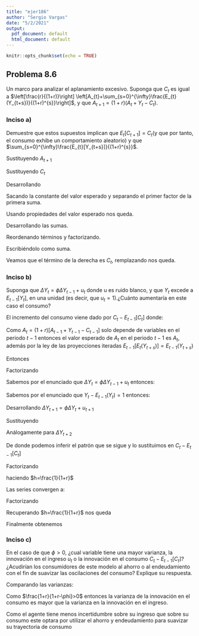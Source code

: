 ---
title: "ejer186"
author: "Sergio Vargas"
date: "5/2/2021"
output:
  pdf_document: default
  html_document: default
---

```{r setup, include=FALSE}
knitr::opts_chunk$set(echo = TRUE)
```

## Problema 8.6

 Un marco para analizar el aplanamiento excesivo. Suponga que $C_{t}$ es igual a $\left[\frac{r}{(1+r)}\right] \left[A_{t}+\sum_{s=0}^{\infty}\frac{E_{t}(Y_{t+s})}{(1+r)^{s}}\right]$, y que $A_{t+1}=(1+r)(A_{t}+Y_{t}-C_{t})$.
 

 
### Inciso a) 
Demuestre que estos supuestos implican que $E_{t}[C_{t+1}]=C_{t}$(y que por tanto, el consumo exhibe un comportamiento aleatorio) y que $\sum_{s=0}^{\infty}\frac{E_{t}[Y_{t+s}]}{(1+r)^{s}}$.

\begin{equation}
E_{t}[C_{t+1}] = E_{t}\left[ \left[\frac{r}{(1+r)}\right] \left[A_{t+1}+\sum_{s=0}^{\infty}\frac{E_{t+1}(Y_{t+1+s})}{(1+r)^{s}}\right] \right] 
\end{equation}


Sustituyendo $A_{t+1}$

\begin{equation}
E_{t}[C_{t+1}] = E_{t}\left[ \left[\frac{r}{(1+r)}\right] \left[(1+r)(A_{t}+Y_{t}-C_{t})+\sum_{s=0}^{\infty}\frac{E_{t+1}(Y_{t+1+s})}{(1+r)^{s}}\right] \right]  
\end{equation}


Sustituyendo $C_{t}$


\begin{equation}
 E_{t}[C_{t+1}] = E_{t}\left[ \left[\frac{r}{(1+r)}\right] \left[(1+r)\left(A_{t}+Y_{t}-\left[\frac{r}{(1+r)}\right] \left[A_{t}+\sum_{s=0}^{\infty}\frac{E_{t}(Y_{t+s})}{(1+r)^{s}}\right]\right)+\sum_{s=0}^{\infty}\frac{E_{t+1}(Y_{t+1+s})}{(1+r)^{s}}\right] \right]  
\end{equation}

Desarrollando

\begin{equation}
 E_{t}[C_{t+1}] = E_{t}\left[ \left[\frac{r}{(1+r)}\right] \left[(1+r)A_{t}+(1+r)Y_{t}-rA_{t} - r\sum_{s=0}^{\infty}\frac{E_{t}(Y_{t+s})}{(1+r)^{s}}+\sum_{s=0}^{\infty}\frac{E_{t+1}(Y_{t+1+s})}{(1+r)^{s}}\right] \right] 
\end{equation}


Sacando la constante del valor esperado y separando el primer factor de la primera suma.

\begin{equation}
 E_{t}[C_{t+1}] =  \left[\frac{r}{(1+r)}\right] E_{t}\left[A_{t}+(1+r)Y_{t} - rY_{t}- r\sum_{s=1}^{\infty}\frac{E_{t}(Y_{t+s})}{(1+r)^{s}}+\sum_{s=0}^{\infty}\frac{E_{t+1}(Y_{t+1+s})}{(1+r)^{s}}\right]  
\end{equation}

Usando propiedades del valor esperado nos queda. 

\begin{equation}
 E_{t}[C_{t+1}] =  \left[\frac{r}{(1+r)}\right] \left[A_{t}+Y_{t} - r\sum_{s=1}^{\infty}\frac{E_{t}(Y_{t+s})}{(1+r)^{s}}+\sum_{s=0}^{\infty}\frac{E_{t}(Y_{t+1+s})}{(1+r)^{s}}\right]    
\end{equation}


Desarrollando las sumas.

\begin{equation}
 E_{t}[C_{t+1}] =  \left[\frac{r}{(1+r)}\right] \left[A_{t}+Y_{t} - r\left(\frac{E_{t}(Y_{t+1})}{(1+r)}+\frac{E_{t}(Y_{t+2})}{(1+r)^{2}}+ ...\right) + E_{t}(Y_{t+1})+ \frac{E_{t}(Y_{t+2})}{(1+r)}+\frac{E_{t}(Y_{t+3})}{(1+r)^{2}} + ... \right]    
\end{equation}


Reordenando términos y factorizando.


\begin{equation}
 E_{t}[C_{t+1}] =  \left[\frac{r}{(1+r)}\right] \left[A_{t}+Y_{t} + \left(1-\frac{r}{1+r}\right)E_{t}Y_{t+1}+ \left(\frac{r}{1+r}-\frac{r}{(1+r)^{2}}\right)E_{t}Y_{t+2}+ ... \right]     
\end{equation}

\begin{equation}
 E_{t}[C_{t+1}] =  \left[\frac{r}{(1+r)}\right] \left[A_{t}+Y_{t} + \frac{E_{t}Y_{t+1}}{(1+r)} + \frac{E_{t}Y_{t+2}}{(1+r)^{2}}+ ... \right]      
\end{equation}

Escribiéndolo como suma.

\begin{equation}
E_{t}[C_{t+1}] =  \left[\frac{r}{(1+r)}\right] \left[A_{t} + \sum_{s=0}^{\infty}\frac{E_{t}Y_{t+s}}{(1+r)^{s}}\right]
\end{equation}

Veamos que el término de la derecha es $C_{t}$, remplazando nos queda.

\begin{equation}
 E_{t}[C_{t+1}] =  C_{t}
\end{equation}

### Inciso b) 
Suponga que $\Delta Y_{t}=\phi\Delta Y_{t-1}+u_{t}$ donde u es ruido blanco, y que $Y_{t}$ excede a $E_{t-1}[Y_{t}]$, en una unidad (es decir, que $u_{t}=1$).¿Cuánto aumentaría en este caso el consumo?

El incremento del consumo viene dado por $C_{t}-E_{t-1}[C_{t}]$ donde:

\begin{equation}
E_{t-1}[C_{t}] = E_{t-1}\left[\frac{r}{(1+r)} \left(A_{t}+\sum_{s=0}^{\infty}\frac{E_{t}(Y_{t+s})}{(1+r)^{s}}\right)\right]
\end{equation}

\begin{equation}
E_{t-1}[C_{t}] = \frac{r}{(1+r)}E_{t-1} \left(A_{t}+\sum_{s=0}^{\infty}\frac{E_{t}(Y_{t+s})}{(1+r)^{s}}\right) 
\end{equation}

\begin{equation}
E_{t-1}[C_{t}] = \frac{r}{(1+r)}\left(E_{t-1}[ A_{t}]+\sum_{s=0}^{\infty}\frac{E_{t-1}[E_{t}(Y_{t+s})]}{(1+r)^{s}}\right)
\end{equation}

Como  $A_{t}=(1+r)[A_{t-1}+Y_{t-1}-C_{t-1}]$ solo depende de variables en el periodo $t-1$ entonces el valor esperado de $A_{t}$ en el periodo $t-1$ es $A_{t}$, además por la ley de las proyecciones iteradas  $E_{t-1}[E_{t}(Y_{t+s})]= E_{t-1}(Y_{t+s})$

\begin{equation}
E_{t-1}[C_{t}]= \frac{r}{(1+r)} \left(A_{t}+\sum_{s=0}^{\infty}\frac{E_{t-1}(Y_{t+s})}{(1+r)^{s}}\right) 
\end{equation}

Entonces

\begin{equation}
C_{t}-E_{t-1}[C_{t}] = \frac{r}{(1+r)} \left(A_{t}+\sum_{s=0}^{\infty}\frac{E_{t}(Y_{t+s})}{(1+r)^{s}}\right) - \frac{r}{(1+r)} \left(A_{t}+\sum_{s=0}^{\infty}\frac{E_{t-1}(Y_{t+s})}{(1+r)^{s}}\right)
\end{equation}

Factorizando

\begin{equation}
C_{t}-E_{t-1}[C_{t}] = \frac{r}{(1+r)} \left(A_{t}+\sum_{s=0}^{\infty}\frac{E_{t}(Y_{t+s})}{(1+r)^{s}} - A_{t}-\sum_{s=0}^{\infty}\frac{E_{t-1}(Y_{t+s})}{(1+r)^{s}}\right)
\end{equation}

\begin{equation}
C_{t}-E_{t-1}[C_{t}] = \frac{r}{(1+r)} \left(\sum_{s=0}^{\infty}\frac{E_{t}(Y_{t+s})-E_{t-1}(Y_{t+s})}{(1+r)^{s}}\right)
\end{equation}

\begin{equation}
C_{t}-E_{t-1}[C_{t}] = \frac{r}{(1+r)} \left( [Y_{t}-E_{t-1}Y_{t}] + \left[ \frac{E_{t}Y_{t+1}-E_{t-1}Y_{t+1}}{1+r} \right] + \left[ \frac{E_{t}Y_{t+2}-E_{t-1}Y_{t+2}}{(1+r)^{2}} \right]+ ... \right)
\end{equation}

Sabemos por el enunciado que $\Delta Y_{t}=\phi\Delta Y_{t-1}+u_{t}$ entonces:

\begin{equation}
E_{t}(Y_{t})-E_{t-1}(Y_{t})=\phi [E_{t}(Y_{t-1})-E_{t-1}(Y_{t-1})]+u_{t}
\end{equation}

\begin{equation}
Y_{t}-E_{t-1}(Y_{t})=\phi [Y_{t-1}-Y_{t-1}]+u_{t}
\end{equation}

Sabemos por el enunciado que $Y_{t}-E_{t-1}(Y_{t})=1$ entonces:

\begin{equation}
Y_{t}-E_{t-1}(Y_{t})= 1=u_{t}
\end{equation}

Desarrollando $\Delta Y_{t+1} = \phi\Delta Y_{t} + u_{t+1}$

\begin{equation}
E_{t}(Y_{t+1})-E_{t-1}(Y_{t+1})=\phi [E_{t}(Y_{t})-E_{t-1}(Y_{t})]+u_{t}
\end{equation}

Sustituyendo

\begin{equation}
E_{t}(Y_{t+1})-E_{t-1}(Y_{t+1})=\phi +1
\end{equation}

Análogamente para $\Delta Y_{t+2}$

\begin{equation}
E_{t}(Y_{t+2})-E_{t-1}(Y_{t+2})=\phi [E_{t}(Y_{t+1})-E_{t-1}(Y_{t+1})]+u_{t+2}= \phi(\phi+1)+1=\phi^{2}+\phi+1
\end{equation}

De donde podemos inferir el patrón que se sigue y lo sustituimos en  $C_{t}-E_{t-1}[C_{t}]$

\begin{equation}
C_{t}-E_{t-1}[C_{t}] = \frac{r}{(1+r)} \left( 1 + \left[ \frac{\phi +1}{1+r} \right] + \left[ \frac{\phi^{2}+\phi+1}{(1+r)^{2}} \right]+ ... \right)
\end{equation}

Factorizando

\begin{equation}
C_{t}-E_{t-1}[C_{t}] = \frac{r}{(1+r)} \left( \sum_{s=0}^{\infty}\frac{1}{(1+r)^{s}} +
\phi\sum_{s=1}^{\infty}\frac{1}{(1+r)^{s}}+ \phi^{2}\sum_{s=2}^{\infty}\frac{1}{(1+r)^{s}} + ... \right)
\end{equation}

haciendo $h=\frac{1}{1+r}$ 

\begin{equation}
C_{t}-E_{t-1}[C_{t}] = rh \left( \sum_{s=0}^{\infty}h^{s} +
\phi\sum_{s=1}^{\infty}h^{s}+ \phi^{2}\sum_{s=2}^{\infty}h^{s} + ... \right)
\end{equation}

Las series convergen a:

\begin{equation}
C_{t}-E_{t-1}[C_{t}] = rh \left( \frac{1}{1-h} +
\frac{\phi h}{1-h}+ \frac{\phi^{2}h^{2}}{1-h} + ... \right)
\end{equation}

Factorizando

\begin{equation}
C_{t}-E_{t-1}[C_{t}] = \frac{rh}{1-h} \left( 1 +
\phi h+ \phi^{2}h^{2} + ... \right)
\end{equation}

\begin{equation}
C_{t}-E_{t-1}[C_{t}] = \frac{rh}{1-h} \sum_{j=0}^{\infty} (\phi h)^{j}
\end{equation}

\begin{equation}
C_{t}-E_{t-1}[C_{t}] = \frac{rh}{1-h} \frac{1}{1-\phi h}
\end{equation}

Recuperando $h=\frac{1}{1+r}$ nos queda

\begin{equation}
C_{t}-E_{t-1}[C_{t}] = \frac{r}{1-\frac{1}{1+r}} \frac{1}{1+r} \frac{1}{1-\phi \frac{1}{1+r}}
\end{equation}

Finalmente obtenemos

\begin{equation}
C_{t}-E_{t-1}[C_{t}] =  \frac{1+r}{1+r-\phi} 
\end{equation}

### Inciso c) 
En el caso de que $\phi>0$, ¿cual variable tiene una mayor varianza, la innovación en el ingreso $u_{t}$ o la innovación en el consumo $C_{t}-E_{t-1}[C_{t}]$? ¿Acudirían los consumidores de este modelo al ahorro o al endeudamiento con el fin de suavizar las oscilaciones del consumo? Explique su respuesta.

\begin{equation}
var[C_{t}-E_{t-1}(C_{t})]=var\left[\frac{1+r}{1+r-\phi} \right]=var\left[\frac{1+r}{1+r-\phi}u_{t} \right]
\end{equation}

Comparando las varianzas:

\begin{equation}
var[C_{t}-E_{t-1}(C_{t})]=\left[\frac{1+r}{1+r-\phi} \right]^{2}var(u_t)>var(u_{t})=var[Y_{t}-E_{t-1}(Y_{t})]
\end{equation}

Como $\frac{1+r}{1+r-\phi}>0$ entonces la varianza de la innovación en el consumo es mayor que la varianza en la innovación en el ingreso.
  
Como el agente tiene menos incertidumbre sobre su ingreso que sobre su consumo este optara por utilizar el ahorro y endeudamiento para suavizar su trayectoria de consumo 






